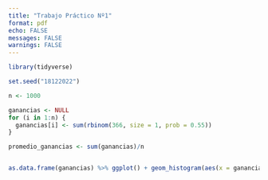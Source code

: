 ```yaml
---
title: "Trabajo Práctico Nº1"
format: pdf
echo: FALSE
messages: FALSE
warnings: FALSE
---
```


```r


library(tidyverse)
```



```r
set.seed("18122022")
```


```r

n <- 1000

ganancias <- NULL
for (i in 1:n) {
  ganancias[i] <- sum(rbinom(366, size = 1, prob = 0.55))
}

promedio_ganancias <- sum(ganancias)/n


as.data.frame(ganancias) %>% ggplot() + geom_histogram(aes(x = ganancias), bins = 61, fill = "dodgerblue3") + labs(x = "Ganancias", y = "Conteo") + theme_bw()
```






